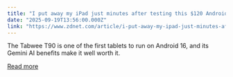 ```yaml
---
title: "I put away my iPad just minutes after testing this $120 Android tablet"
date: "2025-09-19T13:56:00.000Z"
link: "https://www.zdnet.com/article/i-put-away-my-ipad-just-minutes-after-testing-this-120-android-tablet/"
---
```


The Tabwee T90 is one of the first tablets to run on Android 16, and its Gemini AI benefits make it well worth it.

[Read more](https://www.zdnet.com/article/i-put-away-my-ipad-just-minutes-after-testing-this-120-android-tablet/)
